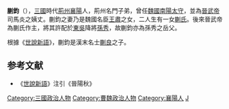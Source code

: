'''蒯鈞'''（{{bd|？||？||catIdx=K蒯}}），[[三國|三國]]時代[[荆州刺史部|荊州]][[襄陽|襄陽]]人，荊州名門子弟，曾任[[曹魏|魏國]][[南陽|南陽]][[太守|太守]]，並為[[晉武帝|晉武帝]]司馬炎之姨丈。蒯鈞之妻乃是魏國名臣[[王肃_(三国)|王肅]]之女，二人生有一女[[蒯夫人|蒯氏]]。後來晉武帝為蒯氏作主，將其許配於[[孙吴|東吳]]降將[[孙秀_(东吴)|孫秀]]，故蒯鈞亦為孫秀之岳父。

根據《[[世說新語|世說新語]]》，蒯鈞是漢末名士[[蒯良|蒯良]]之子。

==参考文献==
* 《[[世說新語|世說新語]]》注引《晉陽秋》

{{三國人物小作品}}

{{DEFAULTSORT:Kuai蒯鈞}}
[[Category:三國政治人物|Category:三國政治人物]]
[[Category:曹魏政治人物|Category:曹魏政治人物]]
[[Category:襄陽人|Category:襄陽人]]
[[Category:蒯姓|J]]